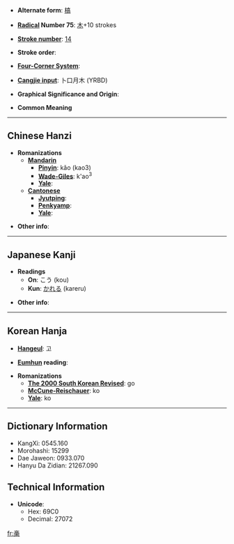 * '''Alternate form''': [[槁]]

* '''[[Wiktionary:Chinese radical index| Radical]] Number 75''': [[Wiktionary:Chinese radical index 木|木]]+10 strokes

* '''[[Wiktionary:Chinese total strokes index|Stroke number]]''': [[Wiktionary:Chinese total strokes index 14|14]]

* '''Stroke order''': 

* '''[[Wiktionary:Chinese four corner index|Four-Corner System]]''': 

* '''[[Wiktionary:Chinese Cangjie index|Cangjie input]]''': 卜口月木 (YRBD)

* '''Graphical Significance and Origin''': 

* '''Common Meaning'''

----

== Chinese Hanzi ==

* '''Romanizations'''
** '''[[Mandarin]]'''
*** '''[[Pinyin]]''': kǎo (kao3)
*** '''[[Wade-Giles]]''': k'ao<sup>3</sup>
*** '''[[Yale]]''': 
** '''[[Cantonese]]'''
*** '''[[Jyutping]]''':
*** '''[[Penkyamp]]''': 
*** '''[[Yale]]''': 

* '''Other info''': 

----

== Japanese Kanji ==

* '''Readings'''
** '''On''': こう (kou)
** '''Kun''': [[かれる]] (kareru)

* '''Other info''': 

----

== Korean Hanja ==

* '''[[Hangeul]]''': 고

* '''[[Eumhun]] reading''': 

* '''Romanizations'''
** '''[[The 2000 South Korean Revised Romanization|The 2000 South Korean Revised]]''': go
** '''[[McCune-Reischauer]]''': ko
** '''[[Yale]]''': ko

----

== Dictionary Information ==

* KangXi: 0545.160
* Morohashi: 15299
* Dae Jaweon: 0933.070
* Hanyu Da Zidian: 21267.090

== Technical Information ==

* '''Unicode''':
** Hex: 69C0
** Decimal: 27072

[[fr:槀]]
